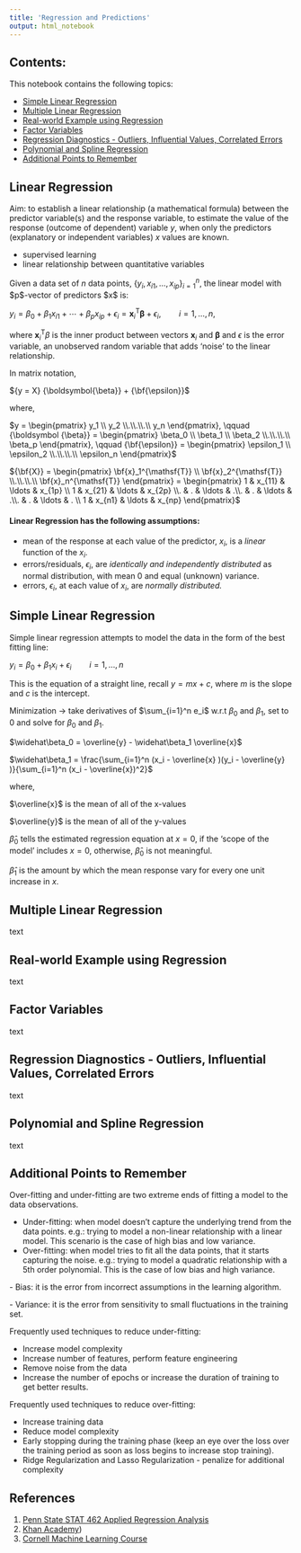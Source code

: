 ---
title: 'Regression and Predictions'
output: html_notebook
---

## Contents:

This notebook contains the following topics:

-   [Simple Linear Regression]
-   [Multiple Linear Regression]
-   [Real-world Example using Regression]
-   [Factor Variables]
-   [Regression Diagnostics - Outliers, Influential Values, Correlated Errors]
-   [Polynomial and Spline Regression]
-   [Additional Points to Remember]

## Linear Regression

Aim: to establish a linear relationship (a mathematical formula) between the predictor variable(s) and the response variable, to estimate the value of the response (outcome of dependent) variable $y$, when only the predictors (explanatory or independent variables) $x$ values are known.

-   supervised learning
-   linear relationship between quantitative variables

Given a data set of $n$ data points, $\{y_{i},\,x_{i1},\ldots ,x_{ip}\}_{i=1}^{n},$ the linear model with \$p\$-vector of predictors \$x\$ is:

${y}_{i}=\beta _{0}+\beta _{1}x_{i1}+\cdots +\beta _{p}x_{ip}+ \epsilon_{i} = \mathbf{x}_{i}^{\mathsf {T}}{\boldsymbol {\beta }} + \epsilon_{i},\qquad i=1,\ldots ,n,$

where $\mathbf{x}_{i}^{\mathsf {T}} \beta$ is the inner product between vectors $\mathbf{x}_i$ and $\boldsymbol {\beta}$ and $\epsilon$ is the error variable, an unobserved random variable that adds 'noise' to the linear relationship.

In matrix notation,

${y = X} {\boldsymbol{\beta}} + {\bf{\epsilon}}$

where,

$y = \begin{pmatrix} y_1 \\ y_2 \\.\\.\\.\\ y_n \end{pmatrix},  \qquad {\boldsymbol {\beta}} = \begin{pmatrix} \beta_0 \\ \beta_1 \\ \beta_2 \\.\\.\\.\\ \beta_p \end{pmatrix}, \qquad {\bf{\epsilon}} = \begin{pmatrix} \epsilon_1 \\ \epsilon_2 \\.\\.\\.\\ \epsilon_n \end{pmatrix}$

${\bf{X}} = \begin{pmatrix} \bf{x}_1^{\mathsf{T}} \\ \bf{x}_2^{\mathsf{T}} \\.\\.\\.\\ \bf{x}_n^{\mathsf{T}} \end{pmatrix} = \begin{pmatrix} 1 & x_{11} & \ldots & x_{1p} \\ 1 & x_{21} & \ldots & x_{2p} \\. & . & \ldots & .\\. & . & \ldots & .\\. & . & \ldots & . \\ 1 & x_{n1} & \ldots & x_{np} \end{pmatrix}$

#### Linear Regression has the following assumptions:

-   mean of the response at each value of the predictor, $x_i$, is a *linear* function of the $x_i$.
-   errors/residuals, $\epsilon_i$, are *identically and independently distributed* as normal distribution, with mean 0 and equal (unknown) variance.
-   errors, $\epsilon_i$, at each value of $x_i$, are *normally distributed.*

## Simple Linear Regression

Simple linear regression attempts to model the data in the form of the best fitting line:

${y}_i = \beta_0 + \beta_1 x_i + \epsilon_i \qquad i = 1,…, n$

This is the equation of a straight line, recall $y = mx +c$, where $m$ is the slope and $c$ is the intercept.

Minimization $\rightarrow$ take derivatives of $\sum_{i=1}^n e_i$ w.r.t $\beta_0$ and $\beta_1$, set to 0 and solve for $\beta_0$ and $\beta_1$.

$\widehat\beta_0 = \overline{y} - \widehat\beta_1 \overline{x}$

$\widehat\beta_1 = \frac{\sum_{i=1}^n (x_i - \overline{x} )(y_i - \overline{y} )}{\sum_{i=1}^n (x_i - \overline{x})^2}$

where,

$\overline{x}$ is the mean of all of the x-values

$\overline{y}$ is the mean of all of the y-values

$\widehat\beta_0$ tells the estimated regression equation at $x = 0$, if the 'scope of the model' includes $x = 0$, otherwise, $\widehat\beta_0$ is not meaningful.

$\widehat\beta_1$ is the amount by which the mean response vary for every one unit increase in $x$.

## Multiple Linear Regression

text

## Real-world Example using Regression

text

## Factor Variables

text

## Regression Diagnostics - Outliers, Influential Values, Correlated Errors

text

## Polynomial and Spline Regression

text

## Additional Points to Remember

Over-fitting and under-fitting are two extreme ends of fitting a model to the data observations.

-   Under-fitting: when model doesn't capture the underlying trend from the data points. e.g.: trying to model a non-linear relationship with a linear model. This scenario is the case of high bias and low variance.
-   Over-fitting: when model tries to fit all the data points, that it starts capturing the noise. e.g.: trying to model a quadratic relationship with a 5th order polynomial. This is the case of low bias and high variance.

\- Bias: it is the error from incorrect assumptions in the learning algorithm.

\- Variance: it is the error from sensitivity to small fluctuations in the training set.

Frequently used techniques to reduce under-fitting:

-   Increase model complexity
-   Increase number of features, perform feature engineering
-   Remove noise from the data
-   Increase the number of epochs or increase the duration of training to get better results.

Frequently used techniques to reduce over-fitting:

-   Increase training data
-   Reduce model complexity
-   Early stopping during the training phase (keep an eye over the loss over the training period as soon as loss begins to increase stop training).
-   Ridge Regularization and Lasso Regularization - penalize for additional complexity

## References

1.  [Penn State STAT 462 Applied Regression Analysis](https://online.stat.psu.edu/stat462/node/77/)
2.  [Khan Academy](https://www.khanacademy.org/math/ap-statistics/bivariate-data-ap/assessing-fit-least-squares-regression/v/influential-points-regression))
3.  [Cornell Machine Learning Course](https://www.cs.cornell.edu/courses/cs4780/2018fa/)
